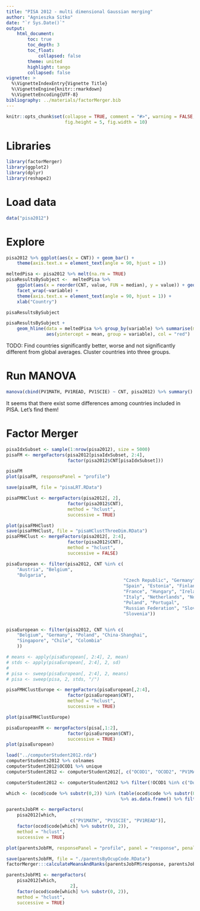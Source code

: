 ```yaml
---
title: "PISA 2012 - multi dimensional Gaussian merging"
author: "Agnieszka Sitko"
date: "`r Sys.Date()`"
output: 
    html_document:
        toc: true
        toc_depth: 3
        toc_float: 
            collapsed: false
        theme: united
        highlight: tango    
        collapsed: false
vignette: >
  %\VignetteIndexEntry{Vignette Title}
  %\VignetteEngine{knitr::rmarkdown}
  %\VignetteEncoding{UTF-8}
bibliography: ../materials/factorMerger.bib
---
```


```r
knitr::opts_chunk$set(collapse = TRUE, comment = "#>", warning = FALSE, message = FALSE,
                      fig.height = 5, fig.width = 10)
```

# Libraries

```r
library(factorMerger)
library(ggplot2)
library(dplyr)
library(reshape2)
```


# Load data
```r
data("pisa2012")
```

# Explore

```r
pisa2012 %>% ggplot(aes(x = CNT)) + geom_bar() + 
    theme(axis.text.x = element_text(angle = 90, hjust = 1))
```

```r
meltedPisa <- pisa2012 %>% melt(na.rm = TRUE)
pisaResultsBySubject <-  meltedPisa %>% 
    ggplot(aes(x = reorder(CNT, value, FUN = median), y = value)) + geom_boxplot() + 
    facet_wrap(~variable) + 
    theme(axis.text.x = element_text(angle = 90, hjust = 1)) + 
    xlab("Country") 

pisaResultsBySubject
```

```r
pisaResultsBySubject + 
    geom_hline(data = meltedPisa %>% group_by(variable) %>% summarise(mean = mean(value)), 
               aes(yintercept = mean, group = variable), col = "red")
```

TODO: Find countries significantly better, worse and not significantly different from global averages. Cluster countries into three groups.


# Run MANOVA

```r
manova(cbind(PV1MATH, PV1READ, PV1SCIE) ~ CNT, pisa2012) %>% summary()
```

It seems that there exist some differences among countries included in PISA. Let's find them!

# Factor Merger

```r
pisaIdxSubset <- sample(1:nrow(pisa2012), size = 5000)
pisaFM <- mergeFactors(pisa2012[pisaIdxSubset, 2:4],
                       factor(pisa2012$CNT[pisaIdxSubset]))

pisaFM
plot(pisaFM, responsePanel = "profile")
```

```r
save(pisaFM, file = "pisaLRT.RData")
```

```r
pisaFMHClust <- mergeFactors(pisa2012[, 2],
                       factor(pisa2012$CNT),
                       method = "hclust",
                       successive = TRUE) 

plot(pisaFMHClust)
save(pisaFMHClust, file = "pisaHClustThreeDim.RData")
pisaFMHClust <- mergeFactors(pisa2012[, 2:4],
                       factor(pisa2012$CNT),
                       method = "hclust",
                       successive = FALSE) 
```


```r

pisaEuropean <- filter(pisa2012, CNT %in% c(
    "Austria", "Belgium",
    "Bulgaria",
                                            "Czech Republic", "Germany", "Denmark",
                                            "Spain", "Estonia", "Finland",
                                            "France", "Hungary", "Ireland",
                                            "Italy", "Netherlands", "Norway",
                                            "Poland", "Portugal",
                                            "Russian Federation", "Slovak Republic",
                                            "Slovenia"))


pisaEuropean <- filter(pisa2012, CNT %in% c(
    "Belgium", "Germany", "Poland", "China-Shanghai",
    "Singapore", "Chile", "Colombia"
    ))

# means <- apply(pisaEuropean[, 2:4], 2, mean)
# stds <- apply(pisaEuropean[, 2:4], 2, sd)
# 
# pisa <- sweep(pisaEuropean[, 2:4], 2, means)
# pisa <- sweep(pisa, 2, stds, "/")

pisaFMHClustEurope <- mergeFactors(pisaEuropean[,2:4],
                       factor(pisaEuropean$CNT),
                       method = "hclust",
                       successive = TRUE) 

plot(pisaFMHClustEurope)

pisaEuropeanFM <- mergeFactors(pisa[,1:2],
                       factor(pisaEuropean$CNT),
                       successive = TRUE) 
plot(pisaEuropean)
```

```r
load("../computerStudent2012.rda")
computerStudents2012 %>% colnames
computerStudent2012$OCOD1 %>% unique
computerStudent2012 <- computerStudent2012[, c("OCOD1", "OCOD2", "PV1MATH", "PV1SCIE", "PV1READ")]

computerStudent2012 <- computerStudent2012 %>% filter(!OCOD1 %in% c("Do not know", "Missing", "N/A"))
```

```r


which <- (ocod$code %>% substr(0,2)) %in% (table(ocod$code %>% substr(0,2)) 
                                           %>% as.data.frame() %>% filter(Freq > 1000))$Var1

parentsJobFM <- mergeFactors(
    pisa2012[which, 
                        c("PV1MATH", "PV1SCIE", "PV1READ")],
    factor(ocod$code[which] %>% substr(0, 2)),
    method = "hclust",
    successive = TRUE)

plot(parentsJobFM, responsePanel = "profile", panel = "response", penalty = 10)

save(parentsJobFM, file = "./parentsByOcupCode.RData")
factorMerger:::calculateMeansAndRanks(parentsJobFM$response, parentsJobFM$factor)

parentsJobFM1 <- mergeFactors(
    pisa2012[which, 
                        2],
    factor(ocod$code[which] %>% substr(0, 2)),
    method = "hclust",
    successive = TRUE)

```

